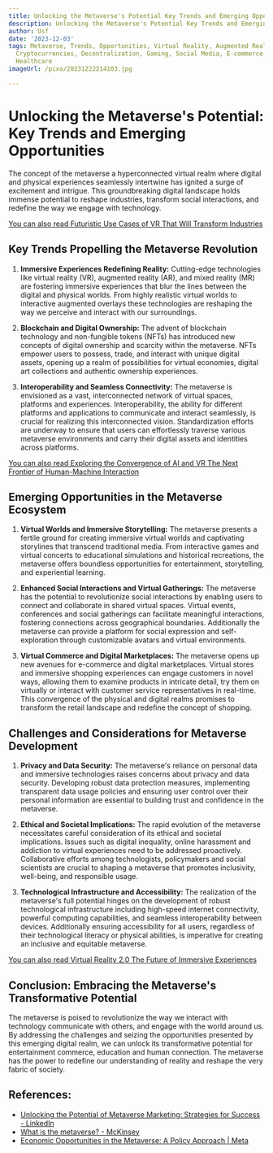 ```yaml
---
title: Unlocking the Metaverse's Potential Key Trends and Emerging Opportunities
description: Unlocking the Metaverse's Potential Key Trends and Emerging Opportunities
author: Usf
date: '2023-12-03'
tags: Metaverse, Trends, Opportunities, Virtual Reality, Augmented Reality, Blockchain,
  Cryptocurrencies, Decentralization, Gaming, Social Media, E-commerce, Education,
  Healthcare
imageUrl: /pixa/20231222214103.jpg

---
```

# Unlocking the Metaverse's Potential: Key Trends and Emerging Opportunities

The concept of  the metaverse a hyperconnected virtual realm where digital and physical experiences seamlessly intertwine has ignited a  surge  of excitement and intrigue. This groundbreaking digital landscape holds immense potential to  reshape industries, transform social interactions, and redefine the way we  engage with  technology.

[You  can also read Futuristic Use Cases of VR That Will Transform Industries](Futuristic%20Use%20Cases%20of%20VR%20That%20Will%20Transform%20Industries)


## Key Trends Propelling  the Metaverse Revolution

1. **Immersive Experiences Redefining Reality:** Cutting-edge technologies like virtual reality (VR), augmented reality (AR), and mixed  reality (MR) are fostering immersive experiences that blur the lines between the digital and physical worlds. From highly realistic virtual worlds to interactive augmented overlays these technologies are reshaping the way we perceive  and interact with our surroundings.

2. **Blockchain and Digital  Ownership:** The  advent of blockchain technology and non-fungible tokens (NFTs) has introduced new concepts of digital ownership and scarcity within the metaverse. NFTs  empower users to possess, trade, and interact with unique digital assets, opening up a realm of possibilities  for virtual economies, digital art  collections and authentic  ownership experiences.

3. **Interoperability and Seamless Connectivity:** The metaverse is envisioned as a vast, interconnected network of virtual spaces, platforms and experiences. Interoperability, the ability for different platforms and  applications  to communicate and interact seamlessly, is crucial for realizing this  interconnected vision.  Standardization efforts are underway to ensure that users can effortlessly traverse various metaverse environments and carry their digital assets and identities across platforms.

[You can also read Exploring  the Convergence of AI and VR  The Next Frontier of  Human-Machine Interaction](Exploring%20the%20Convergence%20of%20AI%20and%20VR%20The%20Next%20Frontier%20of%20Human-Machine%20Interaction)


## Emerging Opportunities  in the Metaverse Ecosystem

1. **Virtual  Worlds and Immersive  Storytelling:** The metaverse presents a fertile ground for creating immersive virtual worlds  and captivating storylines that transcend traditional  media. From interactive games and virtual concerts to educational simulations and historical recreations,  the metaverse offers boundless opportunities for entertainment, storytelling, and experiential learning.

2. **Enhanced Social Interactions and Virtual Gatherings:** The metaverse has the potential to revolutionize social interactions by enabling users to connect and  collaborate in shared virtual spaces. Virtual events,  conferences and social gatherings can facilitate meaningful interactions, fostering connections across  geographical boundaries.  Additionally the metaverse can provide a platform for social expression and self-exploration through  customizable avatars and virtual environments.

3. **Virtual Commerce and Digital Marketplaces:** The metaverse opens up new avenues for  e-commerce and digital marketplaces. Virtual stores and immersive shopping experiences can engage  customers in novel ways, allowing them to examine products in intricate detail, try them on virtually or interact  with customer  service representatives  in  real-time. This convergence of the physical and  digital realms promises to transform the retail landscape and redefine the concept  of shopping.

## Challenges and Considerations  for Metaverse Development

1. **Privacy and Data Security:** The  metaverse's reliance on personal data and immersive technologies raises concerns about privacy and data security. Developing robust data protection measures,  implementing transparent data usage policies and ensuring user control over their personal information  are essential to  building trust and confidence in the  metaverse.

2. **Ethical and  Societal Implications:** The rapid evolution of the metaverse necessitates careful consideration of its ethical  and societal implications. Issues  such as digital inequality, online harassment  and addiction to  virtual experiences need to be addressed proactively. Collaborative efforts among technologists, policymakers and social scientists are crucial to shaping a metaverse  that promotes  inclusivity, well-being, and responsible usage.

3. **Technological Infrastructure and Accessibility:** The  realization of the  metaverse's full potential hinges on  the development of robust technological infrastructure including high-speed internet connectivity, powerful computing capabilities, and seamless  interoperability between devices. Additionally ensuring  accessibility for all users, regardless of their technological literacy or  physical abilities, is  imperative for creating an inclusive and equitable metaverse.

[You can also read Virtual Reality 2.0 The Future of Immersive Experiences](Virtual%20Reality%202.0%20The%20Future%20of%20Immersive%20Experiences)


## Conclusion: Embracing the Metaverse's Transformative Potential

The metaverse is poised to  revolutionize the way we interact with technology communicate with others, and engage with  the world around us.  By addressing the challenges and seizing the opportunities presented by this emerging digital realm, we can  unlock its transformative potential for entertainment commerce, education and human connection. The metaverse has  the power to redefine our  understanding of reality and reshape the very fabric of society.

## References:
- [Unlocking the Potential of Metaverse Marketing: Strategies for Success - LinkedIn](https://www.linkedin.com/pulse/unlocking-potential-metaverse-marketing-strategies-success-gharbi)
- [What is the metaverse? - McKinsey](https://www.mckinsey.com/featured-insights/mckinsey-explainers/what-is-the-metaverse)
- [Economic Opportunities in the Metaverse: A Policy Approach | Meta](https://about.fb.com/news/2022/12/economic-opportunities-in-the-metaverse/)
